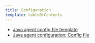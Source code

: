 ```yaml
---
title: Configuration
template: tableOfContents
---
```


* [Java agent config file template](/docs/agents/java-agent/configuration/java-agent-config-file-template)
* [Java agent configuration: Config file](/docs/agents/java-agent/configuration/java-agent-configuration-config-file)

